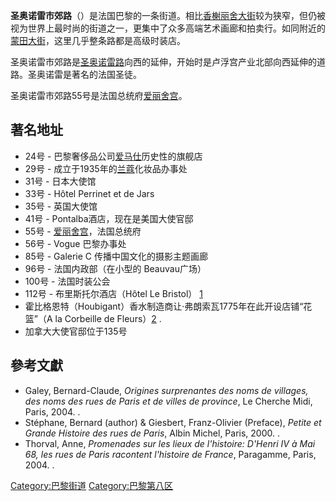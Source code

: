 {{Infobox street
| name = 聖奧諾雷市郊路<br />{{lang|fr|Rue du Faubourg Saint-Honoré}}
| image = File:Rue_du_Faubourg_Saint_Honoré.jpg
| image_size = 350px
| image_alt = 
| caption = 2008年街道景觀
| map_type = France Paris
| map_size = 265
| coordinates = {{coord|48|52|11.75|N|2|19|6.23|E|region:FR_type:landmark|display=inline,title}}
| arrondissement = [[巴黎第八區|第八區]]
| quarter = Faubourg du Roule, Madeleine
| terminus_a = [[皇家路_(巴黎)|皇家路]]15-19號
| terminus_b = [[瓦格蘭大街|瓦格蘭大街]]46號及{{link-fr|雙三點廣場|Place des Ternes}}2號
| length = {{convert|2070|m|abbr=on}}
| width = 皇家路至[[波艾蒂路|波艾蒂路]]之間{{convert|14.50|m|abbr=on}}，波艾蒂路至[[瓦格蘭大街|瓦格蘭大街]]13.80 m
| completion_date = 
| inauguration_label = 命名
| inauguration_date = 1847年12月10日
}}
'''圣奥诺雷市郊路'''（{{lang-fr|Rue du Faubourg Saint-Honoré}}）是法国巴黎的一条街道。相比[[香榭丽舍大街|香榭丽舍大街]]较为狭窄，但仍被视为世界上最时尚的街道之一，更集中了众多高端艺术画廊和拍卖行。如同附近的[[蒙田大街|蒙田大街]]，这里几乎整条路都是高级时装店。

圣奥诺雷市郊路是[[圣奥诺雷路|圣奥诺雷路]]向西的延伸，开始时是卢浮宫产业北部向西延伸的道路。圣奥诺雷是著名的法国圣徒。

圣奥诺雷市郊路55号是法国总统府[[爱丽舍宫|爱丽舍宫]]。

==著名地址==

* 24号 - 巴黎奢侈品公司[[爱马仕|爱马仕]]历史性的旗舰店
* 29号 - 成立于1935年的[[兰蔻|兰蔻]]化妆品办事处
* 31号 - 日本大使馆
* 33号 - Hôtel Perrinet et de Jars
* 35号 - 英国大使馆
* 41号 - Pontalba酒店，现在是美国大使官邸
* 55号 - [[爱丽舍宫|爱丽舍宫]]，法国总统府
* 56号 - Vogue 巴黎办事处
* 85号 - Galerie C 传播中国文化的摄影主题画廊
* 96号 - 法国内政部（在小型的 Beauvau广场）
* 100号 - 法国时装公会
* 112号 - 布里斯托尔酒店（Hôtel Le Bristol） [https://web.archive.org/web/20081117222707/http://www.hotel-bristol.com/default.htm]
* 霍比格恩特（Houbigant）香水制造商让·弗朗索瓦1775年在此开设店铺“花篮”（A la Corbeille de Fleurs）[http://www.perfumeprojects.com/museum/marketers/Houbigant.php] {{Wayback|url=http://www.perfumeprojects.com/museum/marketers/Houbigant.php |date=20200821010115 }}.
*加拿大大使官邸位于135号
  
==參考文獻==
{{Commons category|Rue du Faubourg-Saint-Honoré (Paris)|Rue du Faubourg Saint-Honoré}}
* Galey, Bernard-Claude, ''Origines surprenantes des noms de villages, des noms des rues de Paris et de villes de province'', Le Cherche Midi, Paris, 2004. {{ISBN|978-2-7491-0192-7}}.
* Stéphane, Bernard (author) & Giesbert, Franz-Olivier (Preface), ''Petite et Grande Histoire des rues de Paris'', Albin Michel, Paris, 2000. {{ISBN|978-2-226-10879-1}}. 
* Thorval, Anne, ''Promenades sur les lieux de l'histoire: D'Henri IV à Mai 68, les rues de Paris racontent l'histoire de France'', Paragamme, Paris, 2004. {{ISBN|978-2-84096-323-3}}.
{{巴黎名胜}}

[[Category:巴黎街道|Category:巴黎街道]]
[[Category:巴黎第八区|Category:巴黎第八区]]